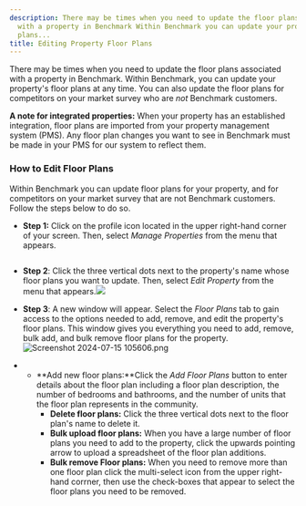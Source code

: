 ```yaml
---
description: There may be times when you need to update the floor plans associated
  with a property in Benchmark Within Benchmark you can update your propertys floor
  plans...
title: Editing Property Floor Plans
---
```


There may be times when you need to update the floor plans associated with a property in Benchmark. Within Benchmark, you can update your property's floor plans at any time. You can also update the floor plans for competitors on your market survey who are *not* Benchmark customers. 



**A note for integrated properties:** When your property has an established integration, floor plans are imported from your property management system (PMS). Any floor plan changes you want to see in Benchmark must be made in your PMS for our system to reflect them. 



### How to Edit Floor Plans


Within Benchmark you can update floor plans for your property, and for competitors on your market survey that are not Benchmark customers. Follow the steps below to do so. 


* **Step 1:** Click on the profile icon located in the upper right-hand corner of your screen. Then, select *Manage Properties* from the menu that appears.


<Frame caption="Property management dashboard displaying rental data and competitor comparisons.">
  <img src="/images/radix/1ab82afec7b8c55e7a79a83bd88b59e8403515a2.png" alt="" />
</Frame>


* **Step 2**: Click the three vertical dots next to the property's name whose floor plans you want to update. Then, select *Edit Property* from the menu that appears.![](/images/radix/9f3fb0d3e0796cef822b9b9d12408ef9efad61a2.png)


* **Step 3**: A new window will appear. Select the *Floor Plans* tab to gain access to the options needed to add, remove, and edit the property's floor plans. This window gives you everything you need to add, remove, bulk add, and bulk remove floor plans for the property. ![Screenshot 2024-07-15 105606.png](/images/radix/8db45105c3ac325dba16cf83c072d77a2ef4ce35.png)


* + **Add new floor plans:**Click the *Add Floor Plans* button to enter details about the floor plan including a floor plan description, the number of bedrooms and bathrooms, and the number of units that the floor plan represents in the community.
	+ **Delete floor plans:** Click the three vertical dots next to the floor plan's name to delete it.
	+ **Bulk upload floor plans:** When you have a large number of floor plans you need to add to the property, click the upwards pointing arrow to upload a spreadsheet of the floor plan additions.
	+ **Bulk remove Floor plans:** When you need to remove more than one floor plan click the multi-select icon from the upper right-hand corrner, then use the check-boxes that appear to select the floor plans you need to be removed.
